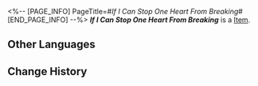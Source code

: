 <%-- [PAGE_INFO]
PageTitle=#''If I Can Stop One Heart From Breaking''#
[END_PAGE_INFO] --%>
{{Item Infobox
|title       = ''If I Can Stop One Heart From Breaking''
|id          = 210313
|image       = Item ''If I Can Stop One Heart From Breaking''.png
|type        = 
|invCategory = Valuables
|rarity      = 3
|effect      =
A record that can be played on the Express' phonograph. It might be a chance acquisition or a gift from someone else. All sorts of memories surge up when the music plays &mdash; the smiles, encounters, touches, and the excitement of battle. Maybe that is why people still collect records even as society rapidly advances.
The current record contains the track ''If I Can Stop One Heart From Breaking''.
|description =

''Easing the suffering of a life, soothing a kind of mordancy, helping a fainted bird return to its nest.''
}}
'''''If I Can Stop One Heart From Breaking''''' is a [[Item]].

==Other Languages==
{{Other Languages
|en   = ''If I Can Stop One Heart From Breaking''
|zhs  = 《使一颗心免于哀伤》
|zht  = 《使一顆心免於哀傷》
|ja   = 『傷つく誰かの心を守ることができたなら』
|ko   = ≪애타는 한 가슴을 달랠 수 있다면≫
|es   = Para que un corazón no sufra
|fr   = ''If I Can Stop One Heart From Breaking''
|ru   = If I Could Save One Heart From Breaking
|th   = "If I Can Stop One Heart From Breaking"
|vi   = Để Trái Tim Không Còn Đau Thương
|de   = „Wenn ich verhindern kann, dass ein Herz bricht“
|id   = "If I Can Stop One Heart From Breaking"
|pt   = "If I Can Stop One Heart From Breaking"
}}

==Change History==
{{Change History|2.0}}